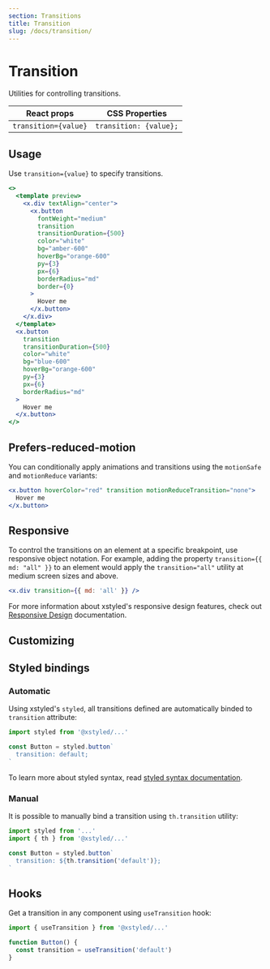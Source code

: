 ```yaml
---
section: Transitions
title: Transition
slug: /docs/transition/
---
```


# Transition

Utilities for controlling transitions.

| React props          | CSS Properties         |
| -------------------- | ---------------------- |
| `transition={value}` | `transition: {value};` |

## Usage

Use `transition={value}` to specify transitions.

```jsx preview color=amber
<>
  <template preview>
    <x.div textAlign="center">
      <x.button
        fontWeight="medium"
        transition
        transitionDuration={500}
        color="white"
        bg="amber-600"
        hoverBg="orange-600"
        py={3}
        px={6}
        borderRadius="md"
        border={0}
      >
        Hover me
      </x.button>
    </x.div>
  </template>
  <x.button
    transition
    transitionDuration={500}
    color="white"
    bg="blue-600"
    hoverBg="orange-600"
    py={3}
    px={6}
    borderRadius="md"
  >
    Hover me
  </x.button>
</>
```

## Prefers-reduced-motion

You can conditionally apply animations and transitions using the `motionSafe` and `motionReduce` variants:

```jsx
<x.button hoverColor="red" transition motionReduceTransition="none">
  Hover me
</x.button>
```

## Responsive

To control the transitions on an element at a specific breakpoint, use responsive object notation. For example, adding the property `transition={{ md: "all" }}` to an element would apply the `transition="all"` utility at medium screen sizes and above.

```jsx
<x.div transition={{ md: 'all' }} />
```

For more information about xstyled's responsive design features, check out [Responsive Design](@TODO-link) documentation.

## Customizing


<CustomizeTransitions />

## Styled bindings

### Automatic

Using xstyled's `styled`, all transitions defined are automatically binded to `transition` attribute:

```js
import styled from '@xstyled/...'

const Button = styled.button`
  transition: default;
`
```

To learn more about styled syntax, read [styled syntax documentation](@TODO-link).

### Manual

It is possible to manually bind a transition using `th.transition` utility:

```js
import styled from '...'
import { th } from '@xstyled/...'

const Button = styled.button`
  transition: ${th.transition('default')};
`
```

## Hooks

Get a transition in any component using `useTransition` hook:

```js
import { useTransition } from '@xstyled/...'

function Button() {
  const transition = useTransition('default')
}
```
